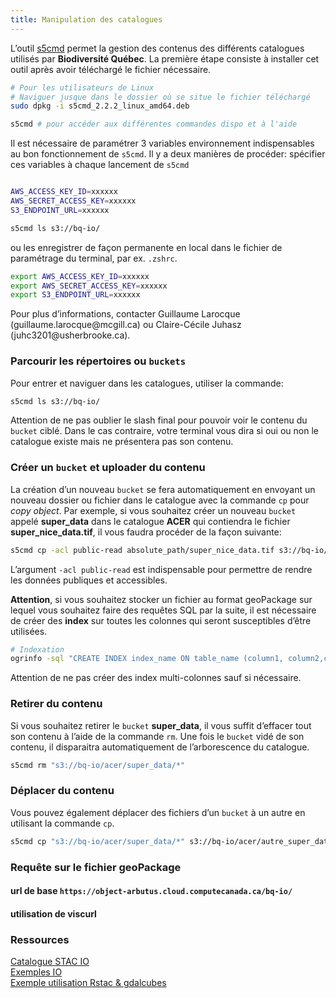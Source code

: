 ```yaml
---
title: Manipulation des catalogues
---
```


L'outil [s5cmd](https://github.com/peak/s5cmd) permet la gestion des contenus des différents catalogues utilisés par **Biodiversité Québec**. La première étape consiste à installer cet outil après avoir téléchargé le fichier nécessaire.

```bash
# Pour les utilisateurs de Linux
# Naviguer jusque dans le dossier où se situe le fichier téléchargé
sudo dpkg -i s5cmd_2.2.2_linux_amd64.deb

s5cmd # pour accéder aux différentes commandes dispo et à l'aide

```

Il est nécessaire de paramétrer 3 variables environnement indispensables au bon fonctionnement de `s5cmd`. Il y a deux manières de procéder: spécifier ces variables à chaque lancement de `s5cmd`

```bash

AWS_ACCESS_KEY_ID=xxxxxx
AWS_SECRET_ACCESS_KEY=xxxxxx
S3_ENDPOINT_URL=xxxxxx

s5cmd ls s3://bq-io/
```

 ou les enregistrer de façon permanente en local dans le fichier de paramétrage du terminal, par ex. `.zshrc`. 

 ```bash
export AWS_ACCESS_KEY_ID=xxxxxx
export AWS_SECRET_ACCESS_KEY=xxxxxx
export S3_ENDPOINT_URL=xxxxxx
```

Pour plus d'informations, contacter Guillaume Larocque (guillaume.larocque@mcgill.ca) ou Claire-Cécile Juhasz (juhc3201@usherbrooke.ca).

### Parcourir les répertoires ou `buckets`
Pour entrer et naviguer dans les catalogues, utiliser la commande:
```bash
s5cmd ls s3://bq-io/
```
Attention de ne pas oublier le slash final pour pouvoir voir le contenu du `bucket` ciblé. Dans le cas contraire, votre terminal vous dira si oui ou non le catalogue existe mais ne présentera pas son contenu.

### Créer un `bucket` et uploader du contenu

La création d'un nouveau `bucket` se fera automatiquement en envoyant un nouveau dossier ou fichier dans le catalogue avec la commande `cp` pour *copy object*. Par exemple, si vous souhaitez créer un nouveau `bucket` appelé **super_data** dans le catalogue **ACER** qui contiendra le fichier **super_nice_data.tif**, il vous faudra procéder de la façon suivante:

```bash
s5cmd cp -acl public-read absolute_path/super_nice_data.tif s3://bq-io/acer/super_data/
```
L'argument `-acl public-read` est indispensable pour permettre de rendre les données publiques et accessibles.

**Attention**, si vous souhaitez stocker un fichier au format geoPackage sur lequel vous souhaitez faire des requêtes SQL par la suite, il est nécessaire de créer des **index** sur toutes les colonnes qui seront susceptibles d'être utilisées.

```bash
# Indexation
ogrinfo -sql "CREATE INDEX index_name ON table_name (column1, column2,columnN...)" my_geopackage.gpkg

```

Attention de ne pas créer des index multi-colonnes sauf si nécessaire.

### Retirer du contenu

Si vous souhaitez retirer le `bucket` **super_data**, il vous suffit d'effacer tout son contenu à l'aide de la commande `rm`. Une fois le `bucket` vidé de son contenu, il disparaitra automatiquement de l'arborescence du catalogue.

```bash
s5cmd rm "s3://bq-io/acer/super_data/*"
```

### Déplacer du contenu

Vous pouvez également déplacer des fichiers d'un `bucket` à un autre en utilisant la commande `cp`. 

```bash
s5cmd cp "s3://bq-io/acer/super_data/*" s3://bq-io/acer/autre_super_data/
```

### Requête sur le fichier geoPackage
#### url de base `https://object-arbutus.cloud.computecanada.ca/bq-io/`

#### utilisation de viscurl

### Ressources

[Catalogue STAC IO](https://github.com/ReseauBiodiversiteQuebec/io-data)  
[Exemples IO](https://github.com/ReseauBiodiversiteQuebec/io-data/tree/main/bqio/datasets)  
[Exemple utilisation Rstac & gdalcubes](https://github.com/ReseauBiodiversiteQuebec/io-data/blob/main/R/example_scripts.Rmd)
